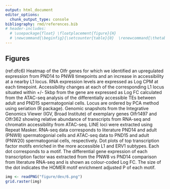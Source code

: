 ```yaml
---
output: html_document
editor_options: 
  chunk_output_type: console
bibliography: rmd/references.bib
# header-includes:
  # \usepackage{float} \floatplacement{figure}{H}
  # \newcommand{\beginfig}{\setcounter{table}{0}  \renewcommand{\thetable}{\arabic{table}} \setcounter{figure}{0} \renewcommand{\thefigure}{\arabic{figure}}}
---
```


## Figures

\begin{subfigures}
(ref:dfc1a) \textbf{Regions of differential chromatin accessibility in spermatogonial cells between postnatal and adult stages associate with distinct biological processes.}\newline \textbf{A:} Volcano plot of differentially accessible regions (adjusted P $\leq$ 0.05 and absolute Log\textsubscript{2} FC $\geq$ 1) between PND15 (n = 6) and adult (n = 5) spermatogonial cells identified by ATAC-seq.\newline \textbf{B:} Bar plot illustrating the genomic distribution of differentially accessible chromatin regions in PND15 and adult spermatogonial cells. Genomic regions are categorized in exonic, intronic, intergenic and +/- 1kb from the TSS of a gene.

```r
img <- readPNG("figure/dev/1a.png")
grid.raster(img)
```

(ref:dfc1b) \textbf{Regions of differential chromatin accessibility in spermatogonial cells between postnatal and adult stages associate with distinct biological processes.}\newline \textbf{C:} Dot plots of top enriched GO biological processes for regions with increased or decreased chromatin accessibility in adult spermatogonia. Dots size indicates the number of genes in the term, and their colour corresponds to the adjusted P-value of the term’s enrichment.

```r
img <- readPNG("figure/dev/1b.png")
grid.raster(img)
```

\end{subfigures}

\begin{subfigures}

(ref:dfc2a) \textbf{Transcriptomic profile in postnatal and adult spermatogonial cells.}\newline \textbf{A:} Heatmap of differentially expressed genes (coding and non-coding) (adjusted P $\leq$ 0.05 and absolute Log\textsubscript{2} FC $\geq$ 1) between PND8 (n = 9) and PND15 (n = 8) spermatogonial cells. Shown are Log\textsubscript{2} FC with respect to the average of PND8 data. Samples are clustered using Ward’s method. Genes are ordered by principal component analysis (PCA) method using seriation (R package).\newline \textbf{B:} Dot plots of top 20 enriched GO biological processes  (adjusted P $\leq$ 0.05) from GSEA analysis of PND8 versus PND15. GO terms are summarized by REVIGO and ordered by their normalized enrichment scores (NES). The size of the dot indicates the number of expressed genes annotated in the GO term, and the colour corresponds to the adjusted P-value.

```r
img <- readPNG("figure/dev/2a.png")
grid.raster(img)
```

(ref:dfc2b) \textbf{Transcriptomic profile in postnatal and adult spermatogonial cells.} \newline \textbf{C,D:} Dot plots of top 10 enriched GO BP terms (adjusted P $\leq$ 0.05) from GSEA analysis of PND15 vs PND8 and PNW8 vs PND14 comparison, respectively. GO terms are summarized by REVIGO and ordered by their normalized enrichment scores (NES). The size of the dot indicates the number of expressed genes annotated in the GO term, and the colour corresponds to the adjusted P value.

```r
img <- readPNG("figure/dev/2b.png")
grid.raster(img)
```
\end{subfigures}


\begin{subfigures}

(ref:dfc3a) \textbf{Chromatin accessibility and histone modifications at proximal regions of genes dynamically expressed between PND15 and adult spermatogonial cells.} \newline \textbf{A:} Heatmap of mean coverage across conditions showing proximal regions of increased chromatin accessibility and increased (Category 1, n = 171) or decreased (Category 2, n = 233) gene expression, decreased chromatin accessibility and decreased (Category 3, n = 32) or increased (Category 4, n = 14) gene expression when comparing PND15 with adult spermatogonia. Proximal inactive regions were defined as regions with increased (Category 5, n = 291) or decreased (Category 6, n = 88) accessibility for which no expression of the nearest gene could be detected by RNA-seq. \newline \textbf{B:} Heatmap showing the overlap between Category 1-4 regions and ChIP-seq data in PNW8 spermatogonia for H3K4me3, H3K27ac and H3K27me3. For each of the Category 1-4, the following sub-categorization was applied: regions enriched for H3K4me3 (with or w/o H3K27ac and/or H3K27me3), regions enriched for H3K27ac (and lack both H3K4me3 and H3K27me3) and regions enriched for H3K27me3 (and lack both H3K4me3 and H3K27ac). For (\textbf{A}, \textbf{B}), each line represents a peak region and regions are ordered within a category by the ATAC-seq signal. Mid-x-axis corresponds to the middle of a peak region and is extended to +/- 1 kb. The colour-key of the ATAC-seq heatmap represents the ATAC-seq signal in Log\textsubscript{2} Reads Per Kilobase per Million (RPKM) reads sequenced. For RNA-seq, Log\textsubscript{2} FC is shown from PND8 versus PND15 and PND14 versus PNW8 comparisons. Rows are ordered by the enriched scores of ATAC-seq data.

```r
img <- readPNG("figure/dev/3a.png")
grid.raster(img)
```

(ref:dfc3b) \textbf{Chromatin accessibility and histone modifications at proximal regions of genes dynamically expressed between PND15 and adult spermatogonial cells.} \newline \textbf{C:} Genomic snapshots from the Integrative Genomics Viewer (IGV, Broad Institute) of exemplary genes from Category 1 (Gfra2), category 2 (Hmx1) and category 3 (Pdgfra) showing the relative abundance of transcripts from RNA-seq and chromatin accessibility from ATAC-seq. RNA-seq data correspond to literature PND14 and PNW8 spermatogonial cells and ATAC-seq data to PND15 and adult spermatogonial cells. Genomic snapshots from the Integrative Genomics Viewer (IGV, Broad Institute) of exemplary genes from Category 1 (Gfra2), Category 2 (Hmx1) and Category 3 (Pdgfra) showing the relative abundance of transcripts from RNA-seq, chromatin accessibility from ATAC-seq and enrichment of 3 different histone marks (H3K27ac, H3K4me3 and H3K27me3) from ChIP-seq. Pup (PND15 ATAC-seq or PND14 RNA-seq samples) spermatogonia are represented in green and adult (PNW20 ATAC-seq samples or PNW8 RNA-seq and ChIP-seq samples) spermatogonia are represented in orange and overlayed in each of the IGV tracks.

```r
img <- readPNG("figure/dev/3b.png")
grid.raster(img)
```

\end{subfigures}

\begin{subfigures}
(ref:dfc4a) \textbf{Transcription factor dynamics at differentially accessible regions is predicted by motif enrichment in adult spermatogonial cells.} \newline \textbf{A:} Dot plot of all transcription factor motifs enriched in the regions of decreased and increased accessibility between adult and PND15 spermatogonia. Each dot corresponds to a motif. The differential gene expression of each transcription factor was extracted from the PND14 and PNW8 literature RNA-seq and is shown as colour-coded Log\textsubscript{2} FC. The size of the dot indicates the HOMER motif enrichment adjusted P of each motif. \newline \textbf{B:} Genomic snapshots from the Integrative Genomics Viewer (IGV, Broad Institute) of mRNA expression levels of representative enriched TFs in the regions of increased chromatin accessibility. RNA-seq data corresponds to literature PND14 and adult (PNW8) spermatogonial cells and  ATAC-seq data to PND15 and adult (PNW20) spermatogonial cells, respectively.

```r
img <- readPNG("figure/dev/4a.png")
grid.raster(img)
```

(ref:dfc4b) \textbf{Transcription factor dynamics at differentially accessible regions is predicted by motif enrichment in adult spermatogonial cells.} \newline \textbf{C:} HOMER extracted consensus sequences for each transcription factor motif. Representative examples from the most enriched transcription factor families are depicted. \newline \textbf{D:} Dot plots of top transcription factor motifs enriched in differentially accessible chromatin regions situated in gene bodies and in intergenic areas of the genome. Each dot corresponds to a motif. The differential gene expression of each transcription factor was extracted from the PND14 and PNW8 literature RNA-seq and is shown as colour-coded Log\textsubscript{2} FC. The size of the dot indicates the HOMER motif enrichment adjusted P of each motif.

```r
img <- readPNG("figure/dev/4b.png")
grid.raster(img)
```
\end{subfigures}

\begin{subfigures}

(ref:dfc5a) \textbf{Differential chromatin accessibility at transposable elements (TEs) in adult spermatogonial cells compared to PND15.} \newline \textbf{A:} Heatmap of the LTR and LINE subtypes with decreased accessibility between adult and PND15 spermatogonia (adjusted P $\leq$ 0.05 and Log\textsubscript{2} FC $\geq$ 0.5). \newline \textbf{B:} Heatmap of the LTR and LINE subtypes with increased accessibility between adult and PND15 spermatogonia (adjusted P $\leq$ 0.05 and Log\textsubscript{2} FC $\geq$ 0.5). Expression changes of these subtypes between PNW8 and PND14 spermatogonia literature RNA-seq is represented as Log\textsubscript{2} FC. \newline (\textbf{A}, \textbf{B}) Log\textsubscript{2} FC are shown with respect to the average of the PND15 samples. Samples are clustered using Ward’s method. Subtypes are ordered by principal component analysis (PCA) method using seriation (R package). \newline \textbf{C:} Bar plot illustrating the genomic distribution of differentially accessible TEs between adult and PND15 spermatogonial cells. \newline \textbf{D:} Genomic snapshots from the Integrative Genomics Viewer (IGV, Broad Institute) of Lncenc1 and Platr14 showing LTRs from RepeatMasker and the average normalized RNA-seq and ATAC-seq coverage (RPKM). LTR loci were extracted using RepeatMasker. RNA-seq data corresponds to literature PND14 and adult (PNW8) spermatogonial cells and  ATAC-seq data to PND15 and adult (PNW20) spermatogonial cells, respectively.

```r
img <- readPNG("figure/dev/5a.png")
grid.raster(img)
```


(ref:dfc5b)  \textbf{Differential chromatin accessibility at transposable elements (TEs) in adult spermatogonial cells compared to PND15.} \newline \textbf{E:} Dot plots of top transcription factor motifs enriched in the less accessible ERVKs and ERVL subtypes. Each dot corresponds to a motif. The differential gene expression of each transcription factor was extracted from the PNW8 vs PND14 comparison from literature RNA-seq and is shown as colour-coded Log\textsubscript{2} FC. The size of the dot indicates the HOMER motif enrichment adjusted P of each motif.

```r
img <- readPNG("figure/dev/5b.png")
grid.raster(img)
```

\end{subfigures}

(ref:dfc6) \textbf{Increased accessibility at LINE L1 subtypes located near Olfr gene clusters.} \newline \textbf{A:} Heatmap of the Olfr genes for which we identified an upregulated expression from PND14 to PNW8 timepoints and an increase in accessibility at a nearby L1 locus. RNA expression levels are expressed as Log\textsubscript{2} CPM at each timepoint. Accessibility changes at each of the corresponding L1 locus situated within +/- 5kbp from the gene are expressed as Log\textsubscript{2} FC calculated from the ATAC-seq analysis of the differentially accessible TEs between adult and PND15 spermatogonial cells. Locus are ordered by PCA method using seriation (R package). \newline \textbf{B:} Genomic snapshots from the Integrative Genomics Viewer (IGV, Broad Institute) of exemplary genes Olfr1497 and Olfr362 showing relative abundance of transcripts from RNA-seq and chromatin accessibility from ATAC-seq. LINE loci were extracted using Repeat Masker. RNA-seq data corresponds to literature PND14 and adult (PNW8) spermatogonial cells and  ATAC-seq data to PND15 and adult (PNW20) spermatogonial cells, respectively. \newline \textbf{C:} Dot plots of top transcription factor motifs enriched in the more accessible L1 and ERV1 subtypes. Each dot corresponds to a motif. The differential gene expression of each transcription factor was extracted from the PNW8 vs PND14 comparison from literature RNA-seq and is shown as colour-coded Log\textsubscript{2} FC. The size of the dot indicates the HOMER motif enrichment adjusted P of each motif.

```r
img <- readPNG("figure/dev/6.png")
grid.raster(img)
```
